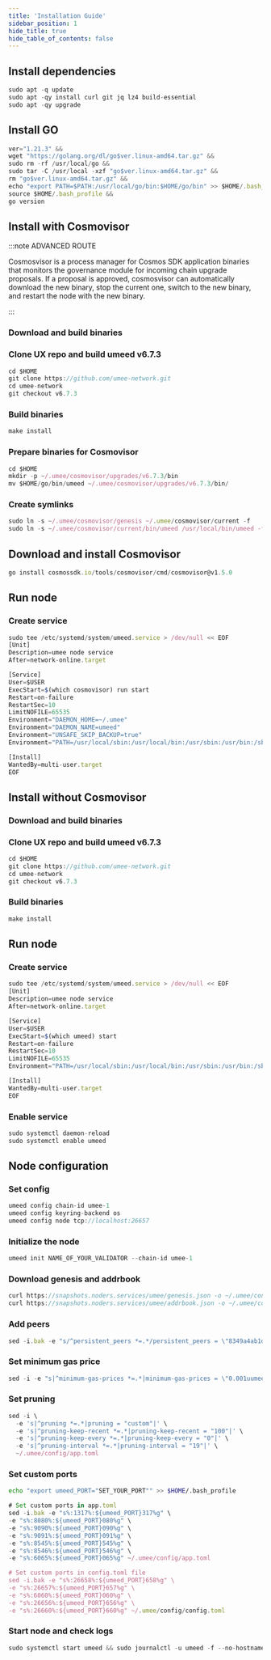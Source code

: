 ```yaml
---
title: 'Installation Guide'
sidebar_position: 1
hide_title: true
hide_table_of_contents: false
---
```



<PageTitle
  iconUrl="img/umee-icon.svg"
  title="UX Installation Guide"
  chainId="umee-1"
  version="v6.7.3"
/>

## Install dependencies

```js
sudo apt -q update
sudo apt -qy install curl git jq lz4 build-essential
sudo apt -qy upgrade
```

## Install GO

```js
ver="1.21.3" &&
wget "https://golang.org/dl/go$ver.linux-amd64.tar.gz" &&
sudo rm -rf /usr/local/go &&
sudo tar -C /usr/local -xzf "go$ver.linux-amd64.tar.gz" &&
rm "go$ver.linux-amd64.tar.gz" &&
echo "export PATH=$PATH:/usr/local/go/bin:$HOME/go/bin" >> $HOME/.bash_profile &&
source $HOME/.bash_profile &&
go version
```

## Install with Cosmovisor

:::note ADVANCED ROUTE

Cosmosvisor is a process manager for Cosmos SDK application binaries that monitors the governance module for incoming chain upgrade proposals. If a proposal is approved, cosmosvisor can automatically download the new binary, stop the current one, switch to the new binary, and restart the node with the new binary.

:::

### Download and build binaries

### Clone UX repo and build umeed v6.7.3

```js
cd $HOME
git clone https://github.com/umee-network.git
cd umee-network
git checkout v6.7.3
```

### Build binaries

```js
make install
```

### Prepare binaries for Cosmovisor

```js
cd $HOME
mkdir -p ~/.umee/cosmovisor/upgrades/v6.7.3/bin
mv $HOME/go/bin/umeed ~/.umee/cosmovisor/upgrades/v6.7.3/bin/
```

### Create symlinks

```js
sudo ln -s ~/.umee/cosmovisor/genesis ~/.umee/cosmovisor/current -f
sudo ln -s ~/.umee/cosmovisor/current/bin/umeed /usr/local/bin/umeed -f
```

## Download and install Cosmovisor

```js
go install cosmossdk.io/tools/cosmovisor/cmd/cosmovisor@v1.5.0
```

## Run node

### Create service

```js
sudo tee /etc/systemd/system/umeed.service > /dev/null << EOF
[Unit]
Description=umee node service
After=network-online.target

[Service]
User=$USER
ExecStart=$(which cosmovisor) run start
Restart=on-failure
RestartSec=10
LimitNOFILE=65535
Environment="DAEMON_HOME=~/.umee"
Environment="DAEMON_NAME=umeed"
Environment="UNSAFE_SKIP_BACKUP=true"
Environment="PATH=/usr/local/sbin:/usr/local/bin:/usr/sbin:/usr/bin:/sbin:/bin:/usr/games:/usr/local/games:/snap/bin:~/.umee/cosmovisor/current/bin"

[Install]
WantedBy=multi-user.target
EOF
```

## Install without Cosmovisor

### Download and build binaries

### Clone UX repo and build umeed v6.7.3

```js
cd $HOME
git clone https://github.com/umee-network.git
cd umee-network
git checkout v6.7.3
```

### Build binaries

```js
make install
```

## Run node

### Create service

```js
sudo tee /etc/systemd/system/umeed.service > /dev/null << EOF
[Unit]
Description=umee node service
After=network-online.target

[Service]
User=$USER
ExecStart=$(which umeed) start
Restart=on-failure
RestartSec=10
LimitNOFILE=65535
Environment="PATH=/usr/local/sbin:/usr/local/bin:/usr/sbin:/usr/bin:/sbin:/bin:/usr/games:/usr/local/games:/snap/bin"

[Install]
WantedBy=multi-user.target
EOF
```

### Enable service

```js
sudo systemctl daemon-reload
sudo systemctl enable umeed
```

## Node configuration

### Set config

```js
umeed config chain-id umee-1
umeed config keyring-backend os
umeed config node tcp://localhost:26657
```

### Initialize the node

```js
umeed init NAME_OF_YOUR_VALIDATOR --chain-id umee-1
```

### Download genesis and addrbook

```js
curl https://snapshots.noders.services/umee/genesis.json -o ~/.umee/config/genesis.json
curl https://snapshots.noders.services/umee/addrbook.json -o ~/.umee/config/addrbook.json
```

### Add peers

```js
sed -i.bak -e "s/^persistent_peers *=.*/persistent_peers = \"8349a4ab1d96f63cd0c9ff603c9869810e4a8e15@umee-rpc.noders.services:13656\"/" ~/.umee/config/config.toml
```

### Set minimum gas price

```js
sed -i -e "s|^minimum-gas-prices *=.*|minimum-gas-prices = \"0.001uumee\"|" ~/.umee/config/app.toml
```

### Set pruning

```js
sed -i \
  -e 's|^pruning *=.*|pruning = "custom"|' \
  -e 's|^pruning-keep-recent *=.*|pruning-keep-recent = "100"|' \
  -e 's|^pruning-keep-every *=.*|pruning-keep-every = "0"|' \
  -e 's|^pruning-interval *=.*|pruning-interval = "19"|' \
  ~/.umee/config/app.toml
```

### Set custom ports

```bash
echo "export umeed_PORT="SET_YOUR_PORT"" >> $HOME/.bash_profile
```

```js
# Set custom ports in app.toml
sed -i.bak -e "s%:1317%:${umeed_PORT}317%g" \
-e "s%:8080%:${umeed_PORT}080%g" \
-e "s%:9090%:${umeed_PORT}090%g" \
-e "s%:9091%:${umeed_PORT}091%g" \
-e "s%:8545%:${umeed_PORT}545%g" \
-e "s%:8546%:${umeed_PORT}546%g" \
-e "s%:6065%:${umeed_PORT}065%g" ~/.umee/config/app.toml

# Set custom ports in config.toml file
sed -i.bak -e "s%:26658%:${umeed_PORT}658%g" \
-e "s%:26657%:${umeed_PORT}657%g" \
-e "s%:6060%:${umeed_PORT}060%g" \
-e "s%:26656%:${umeed_PORT}656%g" \
-e "s%:26660%:${umeed_PORT}660%g" ~/.umee/config/config.toml
```

### Start node and check logs

```js
sudo systemctl start umeed && sudo journalctl -u umeed -f --no-hostname -o cat
```
